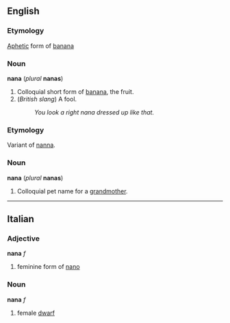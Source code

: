==English==
===Etymology===
[[Aphetic]] form of [[banana]]

===Noun===
'''nana''' (''plural'' '''nanas''')

#Colloquial short form of [[banana]], the fruit.
#(''British slang'') A fool.
#:''You look a right nana dressed up like that.''

===Etymology===
Variant of [[nanna]].

===Noun===
'''nana''' (''plural'' '''nanas''')

#Colloquial pet name for a [[grandmother]].
----

==Italian==
===Adjective===
'''nana''' ''f''

# feminine form of [[nano]]

===Noun===
'''nana''' ''f''

# female [[dwarf]]